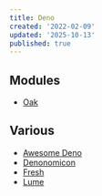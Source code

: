 ```yaml
---
title: Deno
created: '2022-02-09'
updated: '2025-10-13'
published: true
---
```


## Modules

- [Oak](https://github.com/oakserver/oak)

## Various

- [Awesome Deno](https://github.com/denolib/awesome-deno)
- [Denonomicon](https://denonomicon.deno.dev)
- [Fresh](https://fresh.deno.dev)
- [Lume](https://lume.land)
